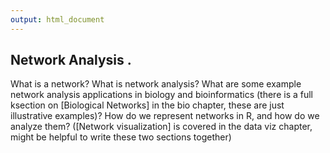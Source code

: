 ```yaml
---
output: html_document
---
```



## Network Analysis .

What is a network? What is network analysis? What are some example network
analysis applications in biology and bioinformatics (there is a full ksection on
[Biological Networks] in the bio chapter, these are just illustrative examples)?
How do we represent networks in R, and how do we analyze them? ([Network
visualization] is covered in the data viz chapter, might be helpful to write
these two sections together)

